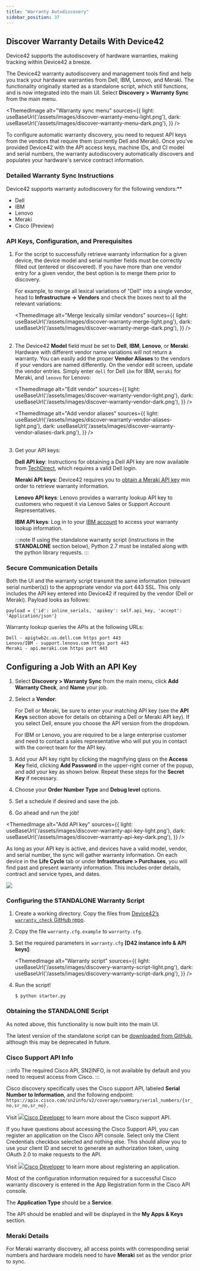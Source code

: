 ```yaml
---
title: "Warranty Autodiscovery"
sidebar_position: 37
---
```



## Discover Warranty Details With Device42

Device42 supports the autodiscovery of hardware warranties, making tracking within Device42 a breeze.

The Device42 warranty autodiscovery and management tools find and help you track your hardware warranties from Dell, IBM, Lenovo, and Meraki. The functionality originally started as a standalone script, which still functions, and is now integrated into the main UI. Select **Discovery > Warranty Sync** from the main menu.

<ThemedImage
  alt="Warranty sync menu"
  sources={{
    light: useBaseUrl('/assets/images/discover-warranty-menu-light.png'),
    dark: useBaseUrl('/assets/images/discover-warranty-menu-dark.png'),
  }}
/>

To configure automatic warranty discovery, you need to request API keys from the vendors that require them (currently Dell and Meraki). Once you've provided Device42 with the API access keys, machine IDs, and CI model and serial numbers, the warranty autodiscovery automatically discovers and populates your hardware's service contract information.

### Detailed Warranty Sync Instructions

Device42 supports warranty autodiscovery for the following vendors:**

- Dell
- IBM
- Lenovo
- Meraki
- Cisco (Preview)


### API Keys, Configuration, and Prerequisites

1. For the script to successfully retrieve warranty information for a given device, the device model and serial number fields must be correctly filled out (entered or discovered). If you have more than one vendor entry for a given vendor, the best option is to merge them prior to discovery.

    For example, to merge all lexical variations of "Dell" into a single vendor, head to **Infrastructure -> Vendors** and check the boxes next to all the relevant variations:

    <ThemedImage
      alt="Merge lexically similar vendors"
      sources={{
        light: useBaseUrl('/assets/images/discover-warranty-merge-light.png'),
        dark: useBaseUrl('/assets/images/discover-warranty-merge-dark.png'),
      }}
    />
    <br/><br/>

2. The Device42 **Model** field must be set to  **Dell**, **IBM**, **Lenovo**, or **Meraki**. Hardware with different vendor name variations will not return a warranty. You can easily add the proper **Vendor Aliases** to the vendors if your vendors are named differently. On the vendor edit screen, update the vendor entries. Simply enter `dell` for  Dell `ibm` for IBM, `meraki` for Meraki, and `lenovo` for Lenovo:

    <ThemedImage
      alt="Edit vendor"
      sources={{
        light: useBaseUrl('/assets/images/discover-warranty-vendor-light.png'),
        dark: useBaseUrl('/assets/images/discover-warranty-vendor-dark.png'),
      }}
    />

    <ThemedImage
      alt="Add vendor aliases"
      sources={{
        light: useBaseUrl('/assets/images/discover-warranty-vendor-aliases-light.png'),
        dark: useBaseUrl('/assets/images/discover-warranty-vendor-aliases-dark.png'),
      }}
    />
    <br/><br/>

3. Get your API keys:

    **Dell API key**: Instructions for obtaining a Dell API key are now available from [TechDirect](https://tdm.dell.com/td-auth?lang=en_UShttps://techdirect.dell.com/Portal/Login.aspx?ReturnUrl=%2Fportal%2FAboutAPIs.aspxtdLegacyUrl=%2Fportal%2FAboutAPIs.aspx), which requires a valid Dell login.

    **Meraki API keys**: Device42 requires you to [obtain a Meraki API key](https://developer.cisco.com/meraki/api-v1/#!authorization/obtaining-your-meraki-api-key) min order to retrieve warranty information.

    **Lenovo API keys**: Lenovo provides a warranty lookup API key to customers who request it via Lenovo Sales or Support Account Representatives.

    **IBM API keys**: Log in to your [IBM account](https://login.ibm.com/authsvc/mtfim/sps/authsvc?PolicyId=urn:ibm:security:authentication:asf:basicldapuser&Target=https%3A%2F%2Flogin.ibm.com%2Foidc%2Fendpoint%2Fdefault%2Fauthorize%3FqsId%3D18d7b5a9-bbe1-4d66-9e31-57a48ef148c5%26client_id%3DOGMyMGQ1MzQtZDFhYi00) to access your warranty lookup information.

    :::note
    If using the standalone warranty script (instructions in the **STANDALONE** section below), Python 2.7 must be installed along with the python library requests.
    :::

### Secure Communication Details

Both the UI and the warranty script transmit the same information (relevant serial number(s)) to the appropriate vendor via port 443 SSL. This only includes the API key entered into Device42 if required by the vendor (Dell or Meraki). Payload looks as follows:

```
payload = {'id': inline_serials, 'apikey': self.api_key, 'accept': 'Application/json'}
```

Warranty lookup queries the APIs at the following URLs:

```
Dell - apigtwb2c.us.dell.com https port 443
Lenovo/IBM - support.lenovo.com https port 443
Meraki - api.meraki.com https port 443
```

## Configuring a Job With an API Key

1. Select **Discovery > Warranty Sync** from the main menu, click **Add Warranty Check**, and **Name** your job.
2. Select a **Vendor**:
    
    For Dell or Meraki, be sure to enter your matching API key (see the **API Keys** section above for details on obtaining a Dell or Meraki API key). If you select Dell, ensure you choose the API version from the dropdown.
    
    For IBM or Lenovo, you are required to be a large enterprise customer and need to contact a sales representative who will put you in contact with the correct team for the API key.
    
3. Add your API key right by clicking the magnifying glass on the **Access Key** field, clicking **Add Password** in the upper-right corner of the popup, and add your key as shown below. Repeat these steps for the **Secret Key** if necessary.
4. Choose your **Order Number Type** and **Debug level** options.
5. Set a schedule if desired and save the job.
6. Go ahead and run the job!

<ThemedImage
  alt="Add API key"
  sources={{
    light: useBaseUrl('/assets/images/discover-warranty-api-key-light.png'),
    dark: useBaseUrl('/assets/images/discover-warranty-api-key-dark.png'),
  }}
/>

As long as your API key is active, and devices have a valid model, vendor, and serial number, the sync will gather warranty information. On each device in the **Life Cycle** tab or under **Infrastructure > Purchases**, you will find past and present warranty information. This includes order details, contract and service types, and dates.

![](/assets/images/WEB-598_warranty-ad-purchase-support-tab.png)

### Configuring the STANDALONE Warranty Script

1. Create a working directory. Copy the files from [Device42’s `warranty_check` GitHub repo](https://github.com/device42/warranty_check/).
2. Copy the file `warranty.cfg.example` to `warranty.cfg`.
3. Set the required parameters in `warranty.cfg` **[D42 instance info & API keys]**:

    <ThemedImage
      alt="Warranty script"
      sources={{
        light: useBaseUrl('/assets/images/discovery-warranty-script-light.png'),
        dark: useBaseUrl('/assets/images/discovery-warranty-script-dark.png'),
      }}
    />

4. Run the script!

    ```
    $ python starter.py
    ```

### Obtaining the STANDALONE Script

As noted above, this functionality is now built into the main UI.

The latest version of the standalone script can be [downloaded from GitHub](https://codeload.github.com/device42/warranty_check/zip/refs/heads/master), although this may be deprecated in future.

### Cisco Support API Info

:::info
The required Cisco API, SN2INFO, is not available by default and you need to request access from Cisco.
:::

Cisco discovery specifically uses the Cisco support API, labeled **Serial Number to Information**, and the following endpoint: 
`https://apix.cisco.com/sn2info/v2/coverage/summary/serial_numbers/{sr_no,sr_no,sr_no}.`

Visit [![](https://static.production.devnetcloud.com/images/favicon.ico)Cisco Developer](https://developer.cisco.com/docs/support-apis/#!serial-number-to-information/get-coverage-summary-by-serial-numbers) to learn more about the Cisco support API.

If you have questions about accessing the Cisco Support API, you can register an application on the Cisco API console. Select only the Client Credentials checkbox selected and nothing else. This should allow you to use your client ID and secret to generate an authorization token, using OAuth 2.0 to make requests to the API.

Visit [![](https://static.production.devnetcloud.com/images/favicon.ico)Cisco Developer](https://developer.cisco.com/docs/support-apis/#!application-registration/application-registration) to learn more about registering an application.

Most of the configuration information required for a successful Cisco warranty discovery is entered in the App Registration form in the Cisco API console.

The **Application Type** should be a **Service**.

The API should be enabled and will be displayed in the **My Apps & Keys** section.

### Meraki Details

For Meraki warranty discovery, all access points with corresponding serial numbers and hardware models need to have **Meraki** set as the vendor prior to sync.
